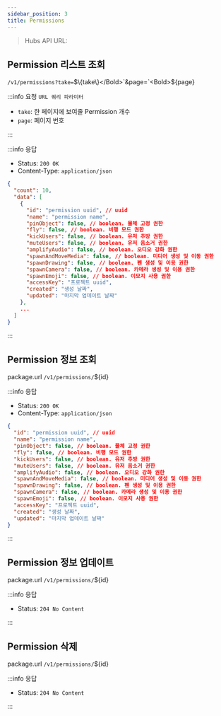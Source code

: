 ```yaml
---
sidebar_position: 3
title: Permissions
---
```



> Hubs API URL: <a><APIUrl /></a>

## Permission 리스트 조회

`/v1/permissions?take=`<Bold>$\{take\}</Bold>`&page=`<Bold>$\{page\}</Bold>

:::info 요청 `URL 쿼리 파라미터`

- `take`: 한 페이지에 보여줄 Permission 개수
- `page`: 페이지 번호

:::

:::info 응답

- Status: `200 OK`
- Content-Type: `application/json`

```json
{
  "count": 10,
  "data": [
    {
      "id": "permission uuid", // uuid
      "name": "permission name",
      "pinObject": false, // boolean. 물체 고정 권한
      "fly": false, // boolean. 비행 모드 권한
      "kickUsers": false, // boolean. 유저 추방 권한
      "muteUsers": false, // boolean. 유저 음소거 권한
      "amplifyAudio": false, // boolean. 오디오 강화 권한
      "spawnAndMoveMedia": false, // boolean. 미디어 생성 및 이동 권한
      "spawnDrawing": false, // boolean. 펜 생성 및 이용 권한
      "spawnCamera": false, // boolean. 카메라 생성 및 이용 권한
      "spawnEmoji": false, // boolean. 이모지 사용 권한
      "accessKey": "프로젝트 uuid",
      "created": "생성 날짜",
      "updated": "마지막 업데이트 날짜"
    },
    ...
  ]
}
```

:::

## Permission 정보 조회

package.url `/v1/permissions/`<Bold>$\{id\}</Bold>

:::info 응답

- Status: `200 OK`
- Content-Type: `application/json`

```json
{
  "id": "permission uuid", // uuid
  "name": "permission name",
  "pinObject": false, // boolean. 물체 고정 권한
  "fly": false, // boolean. 비행 모드 권한
  "kickUsers": false, // boolean. 유저 추방 권한
  "muteUsers": false, // boolean. 유저 음소거 권한
  "amplifyAudio": false, // boolean. 오디오 강화 권한
  "spawnAndMoveMedia": false, // boolean. 미디어 생성 및 이동 권한
  "spawnDrawing": false, // boolean. 펜 생성 및 이용 권한
  "spawnCamera": false, // boolean. 카메라 생성 및 이용 권한
  "spawnEmoji": false, // boolean. 이모지 사용 권한
  "accessKey": "프로젝트 uuid",
  "created": "생성 날짜",
  "updated": "마지막 업데이트 날짜"
}
```

:::

## Permission 정보 업데이트

package.url `/v1/permissions/`<Bold>$\{id\}</Bold>

:::info 응답

- Status: `204 No Content`

:::

## Permission 삭제

package.url `/v1/permissions/`<Bold>$\{id\}</Bold>

:::info 응답

- Status: `204 No Content`

:::
